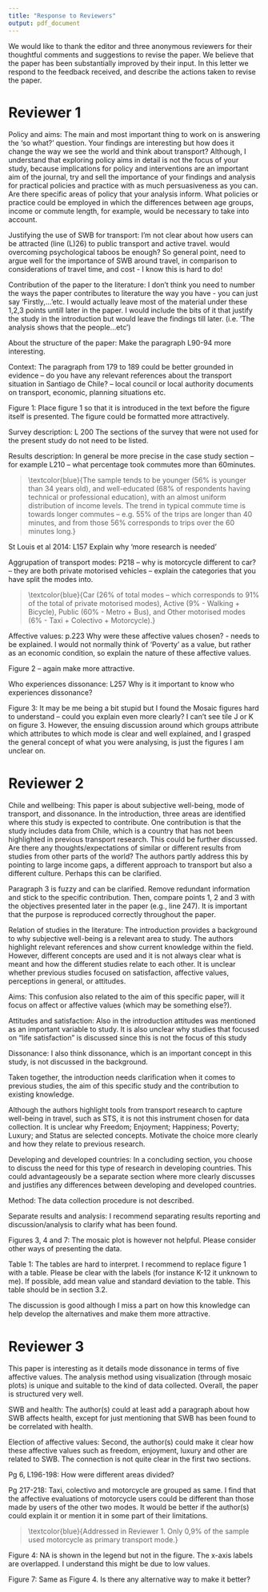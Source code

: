 ```yaml
---
title: "Response to Reviewers"
output: pdf_document
---
```


We would like to thank the editor and three anonymous reviewers for their thoughtful comments and suggestions to revise the paper. We believe that the paper has been substantially improved by their input. In this letter we respond to the feedback received, and describe the actions taken to revise the paper.

\newpage

# Reviewer 1

Policy and aims: The main and most important thing to work on is answering the ‘so what?’ question. Your findings are interesting but how does it change the way we see the world and think about transport? Although, I understand that exploring policy aims in detail is not the focus of your study, because implications for policy and interventions are an important aim of the journal, try and sell the importance of your findings and analysis for practical policies and practice with as much persuasiveness as you can. Are there specific areas of policy that your analysis inform. What policies or practice could be employed in which the differences between age groups, income or commute length, for example, would be necessary to take into account. 

>\textcolor{blue}{Added: In various contexts, not only in Santiago, the perception of users is considered mainly from the scope of the trip satisfaction. Understanding dissonances allow public policy to recognise that public transport users are clearly at a disadvantage compared to other transport modes. On the other hand, the results recognise that within public transport users, there are also socioeconomic disadvantages – compared to other groups. This is relevant information for the generation of public policies that promote the use of sustainable modes and public transport, considering aspects of their personal well-being that transcend the areas of travel satisfaction. The factors defined in this study can, and should, be considered in the evaluation of measures that promote the use of sustainable transport in the long term.}

Justifying the use of SWB for transport: I'm not clear about how users can be attracted (line (L)26) to public transport and active travel. would overcoming psychological taboos be enough? So general point, need to argue well for the importance of SWB around travel, in comparison to considerations of travel time, and cost - I know this is hard to do!

>\textcolor{blue}{The consideration of factors related to the subjective personal well-being will enable targeting public policy strategies focused on nudging public and active transport users}

Contribution of the paper to the literature: I don't think you need to number the ways the paper contributes to literature the way you have - you can just say 'Firstly,...'etc. I would actually leave most of the material under these 1,2,3 points untill later in the paper. I would include the bits of it that justify the study in the introduction but would leave the findings till later. (i.e. 'The analysis shows that the people...etc')
 
>\textcolor{blue}{moved comments about literature towards the section of concluding remarks; leaving some results in the introductory section}

About the structure of the paper: Make the paragraph L90-94 more interesting.

>\textcolor{blue}{Done.}

Context: The paragraph from 179 to 189  could be better grounded in evidence – do you have any relevant references about the transport situation in Santiago de Chile? – local council or local authority documents on transport, economic, planning situations etc.

>\textcolor{blue}{Recent social demands have highlighted the relevance and impacts of the neoliberal economic model in the development of the city – which correlates with the construction of the society and therefore shapes the development of transport infrastructure (see for recent protests and social crisis: Davies, 2019; Guardiola-Rivera, 2019; Sehnbruch, 2019). Even though everyday mobility in Santiago has also been contextualized in relation to other Latin American cities (Avellaneda and Lazo, 2011; Rodriguez Vignoli, 2008), there is much more to be explored in other regions in the Chilean context. Measuring instruments and new methodologies have allowed a more accurate and precise understanding of the social issues arising as consequence of transport infrastructure and housing provision (Cox and Hurtubia, 2016), and the minimum provision of basic services (Tiznado-Aitken et al., 2016). However, the focus on accessibility as a measure of inequities remains predominant (Tiznado-Aitken et al., 2018; Figueroa Martínez, et al., 2018; Niehaus et al., 2016; Rojas et al., 2016).}

Figure 1: Place figure 1 so that it is introduced in the text before the figure itself is presented. The figure could be formatted more attractively.

>\textcolor{blue}{Done.}

Survey description: L 200 The sections of the survey that were not used for the present study do not need to be listed.

>\textcolor{blue}{The study considers data from 3 out of 8 sections of a longer survey – data being more relevant for the study. The topics around these sections are Individual characteristics of respondents, feelings and emotions related to their commute, and aspects describing their regular commute trips.}

Results description: In general be more precise in the case study section – for example L210 – what percentage took commutes more than 60minutes.

>\textcolor{blue}{The sample tends to be younger (56% is younger than 34 years old), and well-educated (68% of respondents having technical or professional education), with an almost uniform distribution of income levels. The trend in typical commute time is towards longer commutes – e.g. 55% of the trips are longer than 40 minutes, and from those 56% corresponds to trips over the 60 minutes long.}

St Louis et al 2014: L157 Explain why ‘more research is needed’

>\textcolor{blue}{Because most literature focuses in trip satisfaction – the study goes beyond the understanding of determinants of trip satisfaction.}

Aggrupation of transport modes: P218 – why is motorcycle different to car? – they are both private motorised vehicles – explain the categories that you have split the modes into.

>\textcolor{blue}{Car (26% of total modes – which corresponds to 91% of the total of private motorised modes), Active (9% - Walking + Bicycle), Public (60% - Metro + Bus), and Other motorised modes (6% - Taxi + Colectivo + Motorcycle).}

Affective values: p.223 Why were these affective values chosen?  - needs to be explained. I would not normally think of ‘Poverty’ as a value, but rather as an economic condition, so explain the nature of these affective values.

>\textcolor{blue}{Words.}

Figure 2 – again make more attractive.

>\textcolor{blue}{Words.}

Who experiences dissonance: L257 Why is it important to know who experiences dissonance?

>\textcolor{blue}{Understanding who experiences dissonance is relevant in this study. We believe most disadvantageous groups will experience more dissonance with respect to their primary travel mode and affective values, namely freedom, enjoyment, happiness, feelings of poverty, luxury, and status.}

Figure 3: It may be me being a bit stupid but I found the Mosaic figures hard to understand – could you explain even more clearly? I can’t see tile J or K on figure 3. However, the ensuing discussion around which groups attribute which attributes to which mode is clear and well explained, and I grasped the general concept of what you were analysing, is just the figures I am unclear on.

>\textcolor{blue}{Words.}

\newpage

# Reviewer 2

Chile and wellbeing: This paper is about subjective well-being, mode of transport, and dissonance. In the introduction, three areas are identified where this study is expected to contribute. One contribution is that the study includes data from Chile, which is a country that has not been highlighted in previous transport research. This could be further discussed. Are there any thoughts/expectations of similar or different results from studies from other parts of the world? The authors partly address this by pointing to large income gaps, a different approach to transport but also a different culture. Perhaps this can be clarified.

>\textcolor{blue}{As noted in our response to Reviewer 1, recent social demands have highlighted the relevance and impacts of the neoliberal economic model in the development of the city – which correlates with the construction of the society and therefore shapes the development of transport infrastructure (see for recent protests and social crisis: Davies, 2019; Guardiola-Rivera, 2019; Sehnbruch, 2019). Even though everyday mobility in Santiago has also been contextualized in relation to other Latin American cities (Avellaneda and Lazo, 2011; Rodriguez Vignoli, 2008), there is much more to be explored in other regions in the Chilean context. Measuring instruments and new methodologies have allowed a more accurate and precise understanding of the social issues arising as consequence of transport infrastructure and housing provision (Cox and Hurtubia, 2016), and the minimum provision of basic services (Tiznado-Aitken et al., 2016). However, the focus on accessibility as a measure of inequities remains predominant (Tiznado-Aitken et al., 2018; Figueroa Martínez, et al., 2018; Niehaus et al., 2016; Rojas et al., 2016).}

Paragraph 3 is fuzzy and can be clarified. Remove redundant information and stick to the specific contribution. Then, compare points 1, 2 and 3 with the objectives presented later in the paper (e.g., line 247). It is important that the purpose is reproduced correctly throughout the paper.

>\textcolor{blue}{}

Relation of studies in the literature: The introduction provides a background to why subjective well-being is a relevant area to study. The authors highlight relevant references and show current knowledge within the field. However, different concepts are used and it is not always clear what is meant and how the different studies relate to each other. It is unclear whether previous studies focused on satisfaction, affective values, perceptions in general, or attitudes.

>\textcolor{blue}{}

Aims: This confusion also related to the aim of this specific paper, will it focus on affect or affective values (which may be something else?).

>\textcolor{blue}{}

Attitudes and satisfaction: Also in the introduction attitudes was mentioned as an important variable to study. It is also unclear why studies that focused on "life satisfaction" is discussed since this is not the focus of this study

>\textcolor{blue}{Because satisfaction has been the conventional way of addressing unconventional factors. Paragraph 3 clearly states the aim of the study focused on affective values – and also explain how this goes beyond satisfaction.}

Dissonance: I also think dissonance, which is an important concept in this study, is not discussed in the background.

>\textcolor{blue}{This has been discussed in section 3.2. paragraph 4.}

Taken together, the introduction needs clarification when it comes to previous studies, the aim of this specific study and the contribution to existing knowledge. 

>\textcolor{blue}{See response to Reviewer 1.}

Although the authors highlight tools from transport research to capture well-being in travel, such as STS, it is not this instrument chosen for data collection. It is unclear why Freedom; Enjoyment; Happiness; Poverty; Luxury; and Status are selected concepts. Motivate the choice more clearly and how they relate to previous research.

>\textcolor{blue}{See response to Reviewer 1 about election of affective values.}

Developing and developed countries: In a concluding section, you choose to discuss the need for this type of research in developing countries. This could advantageously be a separate section where more clearly discusses and justifies any differences between developing and developed countries.

>\textcolor{blue}{This has been also commented in the Background section: “The research needs already recognized in the developed world are also markedly acute in the context of the Global South, where historical inequality has tended to create a symbolic attachment to the automobile, in addition to negative connotations for public transport and active travel”. A separated paragraph in the conclusion addresses this discussion, in the Chilean and LA context.}

Method: The data collection procedure is not described.

>\textcolor{blue}{The data collection considered a quota-sampling method for gathering the information, considering the socio-demographic information from Pre-Census of 2012. The survey was carried out face-to-face in centres of activity with dense provision of offices, services and educational centres.}

Separate results and analysis: I recommend separating results reporting and discussion/analysis to clarify what has been found.

>\textcolor{blue}{The results section has been divided in the two questions/aims of the study. The conclusion section discusses the findings.}

Figures 3, 4 and 7: The mosaic plot is however not helpful. Please consider other ways of presenting the data.

>\textcolor{blue}{Differs from Reviewer 3. The value of the mosaic figures is… we’ll keep them.}

Table 1: The tables are hard to interpret. I recommend to replace figure 1 with a table. Please be clear with the labels (for instance K-12 it unknown to me). If possible, add mean value and standard deviation to the table. This table should be in section 3.2.

>\textcolor{blue}{Words.}

The discussion is good although I miss a part on how this knowledge can help develop the alternatives and make them more attractive.

>\textcolor{blue}{See response to Reviewer 1.}

\newpage

# Reviewer 3

This paper is interesting as it details mode dissonance in terms of five affective values. The analysis method using visualization (through mosaic plots) is unique and suitable to the kind of data collected. Overall, the paper is structured very well.

>\textcolor{blue}{Words.}

SWB and health: The author(s) could at least add a paragraph about how SWB affects health, except for just mentioning that SWB has been found to be correlated with health.

>\textcolor{blue}{Words.}

Election of affective values: Second, the author(s) could make it clear how these affective values such as freedom, enjoyment, luxury and other are related to SWB. The connection is not quite clear in the first two sections.

>\textcolor{blue}{See our response to Reviewer 1 about election of affective values.}

Pg 6, L196-198: How were different areas divided?

>\textcolor{blue}{The data collection considered a quota-sampling method for gathering the information, considering the socio-demographic information from Pre-Census of 2012. The survey was carried out face-to-face in centres of activity with dense provision of offices, services and educational centres.}

Pg 217-218: Taxi, colectivo and motorcycle are grouped as same. I find that the affective evaluations of motorcycle users could be different than those made by users of the other two modes. It would be better if the author(s) could explain it or mention it in some part of their limitations.

>\textcolor{blue}{Addressed in Reviewer 1. Only 0,9% of the sample used motorcycle as primary transport mode.}

Figure 4: NA is shown in the legend but not in the figure. The x-axis labels are overlapped. I understand this might be due to low values.

>\textcolor{blue}{Words.}

Figure 7: Same as Figure 4. Is there any alternative way to make it better?

>\textcolor{blue}{Words.}

